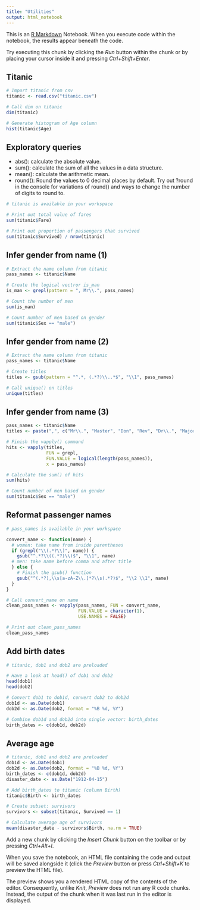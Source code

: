 ```yaml
---
title: "Utilities"
output: html_notebook
---
```


This is an [R Markdown](http://rmarkdown.rstudio.com) Notebook. When you execute code within the notebook, the results appear beneath the code. 

Try executing this chunk by clicking the *Run* button within the chunk or by placing your cursor inside it and pressing *Ctrl+Shift+Enter*. 

## Titanic

```r
# Import titanic from csv
titanic <- read.csv("titanic.csv")

# Call dim on titanic
dim(titanic)

# Generate histogram of Age column
hist(titanic$Age)
```

## Exploratory queries
* abs(): calculate the absolute value.
* sum(): calculate the sum of all the values in a data structure.
* mean(): calculate the arithmetic mean.
* round(): Round the values to 0 decimal places by default. Try out ?round in the console for variations of round() and ways to change the number of digits to round to.

```r
# titanic is available in your workspace

# Print out total value of fares
sum(titanic$Fare)

# Print out proportion of passengers that survived
sum(titanic$Survived) / nrow(titanic)
```

## Infer gender from name (1)

```r
# Extract the name column from titanic
pass_names <- titanic$Name

# Create the logical vectror is_man
is_man <- grepl(pattern = ", Mr\\.", pass_names)

# Count the number of men
sum(is_man)

# Count number of men based on gender
sum(titanic$Sex == "male")
```

## Infer gender from name (2)

```r
# Extract the name column from titanic
pass_names <- titanic$Name

# Create titles
titles <- gsub(pattern = "^.*, (.*?)\\..*$", "\\1", pass_names)

# Call unique() on titles
unique(titles)
```

## Infer gender from name (3)

```r
pass_names <- titanic$Name
titles <- paste(",", c("Mr\\.", "Master", "Don", "Rev", "Dr\\.", "Major", "Sir", "Col", "Capt", "Jonkheer"))

# Finish the vapply() command
hits <- vapply(titles,
               FUN = grepl,
               FUN.VALUE = logical(length(pass_names)),
               x = pass_names)

# Calculate the sum() of hits
sum(hits)

# Count number of men based on gender
sum(titanic$Sex == "male")
```

## Reformat passenger names

```r
# pass_names is available in your workspace

convert_name <- function(name) {
  # women: take name from inside parentheses
  if (grepl("\\(.*?\\)", name)) {
    gsub("^.*?\\((.*?)\\)$", "\\1", name)
  # men: take name before comma and after title
  } else {
    # Finish the gsub() function
    gsub("^(.*?),\\s[a-zA-Z\\.]*?\\s(.*?)$", "\\2 \\1", name)
  }
}

# Call convert_name on name
clean_pass_names <- vapply(pass_names, FUN = convert_name,
                           FUN.VALUE = character(1),
                           USE.NAMES = FALSE)

# Print out clean_pass_names
clean_pass_names
```

## Add birth dates

```r
# titanic, dob1 and dob2 are preloaded

# Have a look at head() of dob1 and dob2
head(dob1)
head(dob2)

# Convert dob1 to dob1d, convert dob2 to dob2d
dob1d <- as.Date(dob1)
dob2d <- as.Date(dob2, format = "%B %d, %Y")

# Combine dob1d and dob2d into single vector: birth_dates
birth_dates <- c(dob1d, dob2d)
```

## Average age

```r
# titanic, dob1 and dob2 are preloaded
dob1d <- as.Date(dob1)
dob2d <- as.Date(dob2, format = "%B %d, %Y")
birth_dates <- c(dob1d, dob2d)
disaster_date <- as.Date("1912-04-15")

# Add birth_dates to titanic (column Birth)
titanic$Birth <- birth_dates

# Create subset: survivors
survivors <- subset(titanic, Survived == 1)

# Calculate average age of survivors
mean(disaster_date - survivors$Birth, na.rm = TRUE)
```


Add a new chunk by clicking the *Insert Chunk* button on the toolbar or by pressing *Ctrl+Alt+I*.

When you save the notebook, an HTML file containing the code and output will be saved alongside it (click the *Preview* button or press *Ctrl+Shift+K* to preview the HTML file).

The preview shows you a rendered HTML copy of the contents of the editor. Consequently, unlike *Knit*, *Preview* does not run any R code chunks. Instead, the output of the chunk when it was last run in the editor is displayed.

